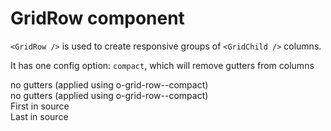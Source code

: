 
<Meta title="Core|Grid/GridRow" component={GridRow} />

# GridRow component

`<GridRow />` is used to create responsive groups of `<GridChild />` columns.

It has one config option: `compact`, which will remove gutters from columns

<Preview>
  <Story name="Compact and gutterless columns">
    <GridContainer>
      <GridRow compact={true}>
        <GridChild colspan="6">
          <div className="demo-cell">no gutters (applied using o-grid-row--compact)</div>
        </GridChild>
        <GridChild colspan="6">
          <div className="demo-cell">no gutters (applied using o-grid-row--compact)</div>
        </GridChild>
      </GridRow>
      <GridRow compact={true}>
        <GridChild colspan="6 push6">
          <div className="demo-cell">First in source</div>
        </GridChild>
        <GridChild colspan="6 pull6">
          <div className="demo-cell">Last in source</div>
        </GridChild>
      </GridRow>
    </GridContainer>
  </Story>
</Preview>
